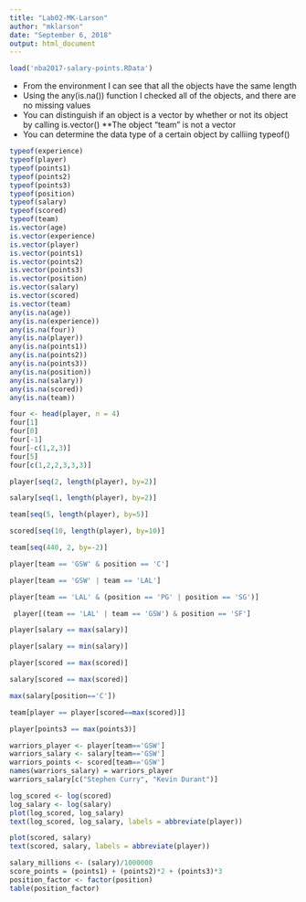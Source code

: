 ```yaml
---
title: "Lab02-MK-Larson"
author: "mklarson"
date: "September 6, 2018"
output: html_document
---
```

```r
load('nba2017-salary-points.RData')
```
* From the environment I can see that all the objects have the same length
* Using the any(is.na()) function I checked all of the objects, and there are no missing values
* You can distinguish if an object is a vector by whether or not its object by calling is.vector()
**The object "team" is not a vector
* You can determine the data type of a certain object by calliing typeof()

```r
typeof(experience)
typeof(player)
typeof(points1)
typeof(points2)
typeof(points3)
typeof(position)
typeof(salary)
typeof(scored)
typeof(team)
is.vector(age)
is.vector(experience)
is.vector(player)
is.vector(points1)
is.vector(points2)
is.vector(points3)
is.vector(position)
is.vector(salary)
is.vector(scored)
is.vector(team)
any(is.na(age))
any(is.na(experience))
any(is.na(four))
any(is.na(player))
any(is.na(points1))
any(is.na(points2))
any(is.na(points3))
any(is.na(position))
any(is.na(salary))
any(is.na(scored))
any(is.na(team))
```
```r
four <- head(player, n = 4)
four[1]
four[0]
four[-1]
four[-c(1,2,3)]
four[5]
four[c(1,2,2,3,3,3)]
```
```r
player[seq(2, length(player), by=2)]
```
```r
salary[seq(1, length(player), by=2)]
```

```r
team[seq(5, length(player), by=5)]
```

```r
scored[seq(10, length(player), by=10)]
```

```r
team[seq(440, 2, by=-2)]
```

```r
player[team == 'GSW' & position == 'C']


```

```r
player[team == 'GSW' | team == 'LAL']
```

```r
player[team == 'LAL' & (position == 'PG' | position == 'SG')]
```
```r
 player[(team == 'LAL' | team == 'GSW') & position == 'SF']
```
```r
player[salary == max(salary)]
```
```r
player[salary == min(salary)]
```

```r
player[scored == max(scored)]
```

```r
salary[scored == max(scored)]
```

```r
max(salary[position=='C'])
```
```r
team[player == player[scored==max(scored)]]
```

```r
player[points3 == max(points3)]
```

```r
warriors_player <- player[team=='GSW']
warriors_salary <- salary[team=='GSW']
warriors_points <- scored[team=='GSW']
names(warriors_salary) = warriors_player
warriors_salary[c("Stephen Curry", "Kevin Durant")]
```

```r
log_scored <- log(scored)
log_salary <- log(salary)
plot(log_scored, log_salary)
text(log_scored, log_salary, labels = abbreviate(player))
```
```r
plot(scored, salary)
text(scored, salary, labels = abbreviate(player))
```
```r
salary_millions <- (salary)/1000000
score_points = (points1) + (points2)*2 + (points3)*3
position_factor <- factor(position)
table(position_factor)
```

